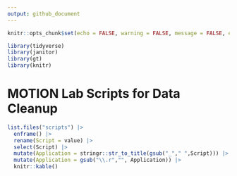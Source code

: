 ```yaml
---
output: github_document
---
```


```r
knitr::opts_chunk$set(echo = FALSE, warning = FALSE, message = FALSE, error = FALSE)

library(tidyverse)
library(janitor)
library(gt)
library(knitr)

```

# MOTION Lab Scripts for Data Cleanup    

```r

list.files("scripts") |> 
  enframe() |> 
  rename(Script = value) |> 
  select(Script) |> 
  mutate(Application = stringr::str_to_title(gsub("_"," ",Script))) |> 
  mutate(Application = gsub("\\.r","", Application)) |> 
  knitr::kable()


```



